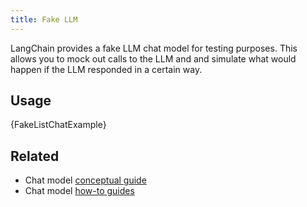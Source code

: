 ```yaml
---
title: Fake LLM
---
```


LangChain provides a fake LLM chat model for testing purposes. This allows you to mock out calls to the LLM and and simulate what would happen if the LLM responded in a certain way.

## Usage


<CodeBlock language="typescript">{FakeListChatExample}</CodeBlock>

## Related

- Chat model [conceptual guide](/oss/concepts/chat_models)
- Chat model [how-to guides](/oss/how-to/#chat-models)
